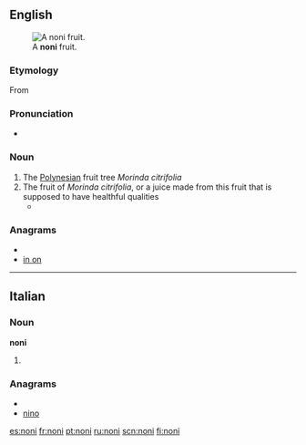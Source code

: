 ==English==
[[File:Morinda_citrifolia_Fruit.jpg|thumb|A '''noni''' fruit.]]
===Etymology===

From {{etyl|haw}} {{term|lang=haw|noni}}

===Pronunciation===
*{{IPA|ˈnoʊni}} {{a|US}}

===Noun===
{{en-noun|s|-}}

# The [[Polynesia]]n fruit tree ''Morinda citrifolia''
# The fruit of ''Morinda citrifolia'', or a juice made from this fruit that is supposed to have healthful qualities
#*{{quote-news|year=2009|date=August 20|author=DocsTheYou|title=Are antioxidants worth the cash?|work=Toronto Star|url=http://www.thestar.com/living/article/682895
|passage=I'm wondering if the claims you hear about the so-called miracle antioxidants – including goji, açai and '''noni''' – are true. }}

===Anagrams===
* {{alphagram|inno}}
* [[in on#English|in on]]

----

==Italian==

===Noun===
'''noni''' {{m}}

# {{plural of|[[nono]]|lang=Italian}}

===Anagrams===
* {{alphagram|[[inno#Italian|inno]]}} 
* [[nino#Italian|nino]]

[[es:noni]]
[[fr:noni]]
[[pt:noni]]
[[ru:noni]]
[[scn:noni]]
[[fi:noni]]